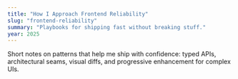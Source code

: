 ```yaml
---
title: "How I Approach Frontend Reliability"
slug: "frontend-reliability"
summary: "Playbooks for shipping fast without breaking stuff."
year: 2025
---
```


Short notes on patterns that help me ship with confidence: typed APIs, architectural seams, visual diffs, and progressive enhancement for complex UIs.
